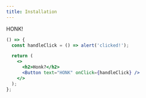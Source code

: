 ```yaml
---
title: Installation
---
```


HONK!

```jsx react-live
() => {
  const handleClick = () => alert('clicked!');

  return (
    <>
      <h2>Honk?</h2>
      <Button text="HONK" onClick={handleClick} />
    </>
  );
};
```
